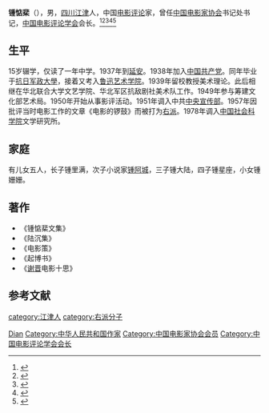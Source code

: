 '''锺惦棐'''（{{bd|1919年|10月|1987年|3月20日|catIdx=Z锺惦棐}}），男，[[四川|四川]][[江津区|江津]]人，中国[[电影评论|电影评论]]家，曾任[[中国电影家协会|中国电影家协会]]书记处书记，[[中国电影评论学会|中国电影评论学会]]会长。<ref>{{Cite book|title=中国当代文学辞典|author=王庆生主编; 刘炳泽, 张皓, 陈其光副主编|publisher=武汉出版社|year=1996|isbn=|location=武汉|pages=}}</ref><ref>{{Cite book|title=中外影视大辞典|author=汪流主编; 王志敏, 陈山, 张会军等副主编|publisher=中国广播电视出版社|year=2001|isbn=|location=北京|pages=}}</ref><ref>{{Cite book|title=中华当代文化名人大辞典|author=张品兴, 殷登祥, 陈有进等主编|publisher=中国广播电视出版社|year=1992|isbn=9787504315137|location=北京|pages=}}</ref><ref>{{Cite book|title=中国当代艺术界名人录|author=中国名人研究院编; 异天, 戈德主编|publisher=社会科学文献出版社|year=1993|isbn=|location=北京|pages=}}</ref><ref>{{Cite book|title=世界电影百科全书|author=杨海明, 王洪华, 张正芸等编译|publisher=社会科学文献出版社|year=1993|isbn=|location=北京|pages=}}</ref>

== 生平 ==
15岁辍学，仅读了一年中学。1937年到[[延安|延安]]。1938年加入[[中国共产党|中国共产党]]。同年毕业于[[抗日军政大学|抗日军政大學]]，接着又考入[[鲁迅艺术学院|鲁迅艺术学院]]。1939年留校教授美术理论。此后相继在华北联合大学文艺学院、华北军区抗敌剧社美术队工作。1949年参与筹建文化部艺术局。1950年开始从事影评活动。1951年调入中共[[中共中央宣传部|中央宣传部]]。1957年因批评当时电影工作的文章《电影的锣鼓》而被打为[[右派|右派]]。1978年调入[[中国社会科学院|中国社会科学院]]文学研究所。

== 家庭 ==
有儿女五人，长子锺里满，次子小说家[[阿城_(作家)|锺阿城]]，三子锺大陆，四子锺星座，小女锺姗姗。

== 著作 ==
*《锺惦棐文集》
*《陆沉集》
*《电影策》
*《起博书》
*《[[谢晋|谢晋]]电影十思》

== 参考文献 ==
{{reflist}}

{{中国电影家协会第四届理事会}}
{{中国电影家协会第五届理事会}}
{{1987年红楼梦电视剧}}

{{Authority control}}
{{DEFAULTSORT:Zhong}}
[[Category:鍾姓|Dian]]
[[category:江津人|category:江津人]]
[[Category:中华人民共和国作家|Category:中华人民共和国作家]]
[[Category:中国电影家协会会员|Category:中国电影家协会会员]]
[[category:右派分子|category:右派分子]]
[[Category:中国电影评论学会会长|Category:中国电影评论学会会长]]